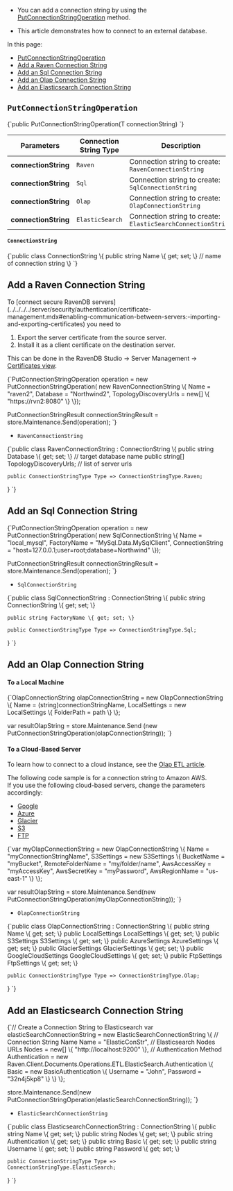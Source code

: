 
* You can add a connection string by using the [PutConnectionStringOperation](../../../../client-api/operations/maintenance/connection-strings/add-connection-string.mdx#putconnectionstringoperation) method.

* This article demonstrates how to connect to an external database.  

In this page:

* [PutConnectionStringOperation](../../../../client-api/operations/maintenance/connection-strings/add-connection-string.mdx#putconnectionstringoperation)  
* [Add a Raven Connection String](../../../../client-api/operations/maintenance/connection-strings/add-connection-string.mdx#add-a-raven-connection-string)  
* [Add an Sql Connection String](../../../../client-api/operations/maintenance/connection-strings/add-connection-string.mdx#add-an-sql-connection-string)  
* [Add an Olap Connection String](../../../../client-api/operations/maintenance/connection-strings/add-connection-string.mdx#add-an-olap-connection-string)  
* [Add an Elasticsearch Connection String](../../../../client-api/operations/maintenance/connection-strings/add-connection-string.mdx#add-an-elasticsearch-connection-string)  



## `PutConnectionStringOperation`

<TabItem value="add_connection_string" label="add_connection_string">
<CodeBlock language="csharp">
{`public PutConnectionStringOperation(T connectionString)
`}
</CodeBlock>
</TabItem>

| Parameters | Connection String Type | Description |
| ------------- | ----- | ---- |
| **connectionString** | `Raven` | Connection string to create: `RavenConnectionString` |
| **connectionString** | `Sql` | Connection string to create: `SqlConnectionString` |
| **connectionString** | `Olap` | Connection string to create: `OlapConnectionString` |
| **connectionString** | `ElasticSearch` | Connection string to create: `ElasticSearchConnectionString` |


#### `ConnectionString`

<TabItem value="connection_string" label="connection_string">
<CodeBlock language="csharp">
{`public class ConnectionString
\{
    public string Name \{ get; set; \} // name of connection string        
\}
`}
</CodeBlock>
</TabItem>





## Add a Raven Connection String

<Admonition type="note" title="Secure servers" id="secure-servers" href="#secure-servers">
 To [connect secure RavenDB servers](../../../../server/security/authentication/certificate-management.mdx#enabling-communication-between-servers:-importing-and-exporting-certificates) 
 you need to 

  1. Export the server certificate from the source server. 
  2. Install it as a client certificate on the destination server.  

 This can be done in the RavenDB Studio -&gt; Server Management -&gt; [Certificates view](../../../../server/security/authentication/certificate-management.mdx#studio-certificates-management-view).
</Admonition>

<TabItem value="add_raven_connection_string" label="add_raven_connection_string">
<CodeBlock language="csharp">
{`PutConnectionStringOperation<RavenConnectionString> operation
    = new PutConnectionStringOperation<RavenConnectionString>(
        new RavenConnectionString
        \{
            Name = "raven2",
            Database = "Northwind2",
            TopologyDiscoveryUrls = new[]
            \{
                "https://rvn2:8080"
            \}
        \});

PutConnectionStringResult connectionStringResult
    = store.Maintenance.Send(operation);
`}
</CodeBlock>
</TabItem>

* `RavenConnectionString` 
<TabItem value="raven_connection_string" label="raven_connection_string">
<CodeBlock language="csharp">
{`public class RavenConnectionString : ConnectionString
\{
    public string Database \{ get; set; \} // target database name
    public string[] TopologyDiscoveryUrls; // list of server urls

    public ConnectionStringType Type => ConnectionStringType.Raven;

\}
`}
</CodeBlock>
</TabItem>





## Add an Sql Connection String

<TabItem value="add_sql_connection_string" label="add_sql_connection_string">
<CodeBlock language="csharp">
{`PutConnectionStringOperation<SqlConnectionString> operation
    = new PutConnectionStringOperation<SqlConnectionString>(
        new SqlConnectionString
        \{
            Name = "local_mysql",
            FactoryName = "MySql.Data.MySqlClient",
            ConnectionString = "host=127.0.0.1;user=root;database=Northwind"
        \});

PutConnectionStringResult connectionStringResult
    = store.Maintenance.Send(operation);
`}
</CodeBlock>
</TabItem>

* `SqlConnectionString` 
<TabItem value="sql_connection_string" label="sql_connection_string">
<CodeBlock language="csharp">
{`public class SqlConnectionString : ConnectionString
\{
    public string ConnectionString \{ get; set; \}

    public string FactoryName \{ get; set; \}

    public ConnectionStringType Type => ConnectionStringType.Sql;

\}
`}
</CodeBlock>
</TabItem>





## Add an Olap Connection String

#### To a Local Machine

<TabItem value="olap_Etl_Connection_String" label="olap_Etl_Connection_String">
<CodeBlock language="csharp">
{`OlapConnectionString olapConnectionString = new OlapConnectionString
\{
    Name = (string)connectionStringName,
    LocalSettings = new LocalSettings
    \{
        FolderPath = path
    \}
\};

var resultOlapString = store.Maintenance.Send
    (new PutConnectionStringOperation<OlapConnectionString>(olapConnectionString));
`}
</CodeBlock>
</TabItem>

#### To a Cloud-Based Server

To learn how to connect to a cloud instance, see the [Olap ETL article](../../../../server/ongoing-tasks/etl/olap.mdx#section-1).  
  
The following code sample is for a connection string to Amazon AWS.  
If you use the following cloud-based servers, change the parameters accordingly:  

- [Google](../../../../server/ongoing-tasks/etl/olap.mdx#section-7)  
- [Azure](../../../../server/ongoing-tasks/etl/olap.mdx#section-6)  
- [Glacier](../../../../server/ongoing-tasks/etl/olap.mdx#section-5)  
- [S3](../../../../server/ongoing-tasks/etl/olap.mdx#section-4)  
- [FTP](../../../../server/ongoing-tasks/etl/olap.mdx#section-3)  

<TabItem value="olap_Etl_AWS_connection_string" label="olap_Etl_AWS_connection_string">
<CodeBlock language="csharp">
{`var myOlapConnectionString = new OlapConnectionString
\{
    Name = "myConnectionStringName",
    S3Settings = new S3Settings
    \{
        BucketName = "myBucket",
        RemoteFolderName = "my/folder/name",
        AwsAccessKey = "myAccessKey",
        AwsSecretKey = "myPassword",
        AwsRegionName = "us-east-1"
    \}
\};

var resultOlapString = store.Maintenance.Send(new PutConnectionStringOperation<OlapConnectionString>(myOlapConnectionString));
`}
</CodeBlock>
</TabItem>

* `OlapConnectionString`
<TabItem value="olap_connection_string_config" label="olap_connection_string_config">
<CodeBlock language="csharp">
{`public class OlapConnectionString : ConnectionString
\{
    public string Name \{ get; set; \}
    public LocalSettings LocalSettings \{ get; set; \}
    public S3Settings S3Settings \{ get; set; \}
    public AzureSettings AzureSettings \{ get; set; \}
    public GlacierSettings GlacierSettings \{ get; set; \}
    public GoogleCloudSettings GoogleCloudSettings \{ get; set; \}
    public FtpSettings FtpSettings \{ get; set; \}

    public ConnectionStringType Type => ConnectionStringType.Olap;
\}
`}
</CodeBlock>
</TabItem>






## Add an Elasticsearch Connection String  

<TabItem value="create-connection-string" label="create-connection-string">
<CodeBlock language="csharp">
{`// Create a Connection String to Elasticsearch
var elasticSearchConnectionString = new ElasticSearchConnectionString
\{
    // Connection String Name
    Name = "ElasticConStr",
    // Elasticsearch Nodes URLs
    Nodes = new[] \{ "http://localhost:9200" \},
    // Authentication Method
    Authentication = new Raven.Client.Documents.Operations.ETL.ElasticSearch.Authentication
    \{
        Basic = new BasicAuthentication
        \{
            Username = "John",
            Password = "32n4j5kp8"
        \}
    \}
\};

store.Maintenance.Send(new PutConnectionStringOperation<ElasticSearchConnectionString>(elasticSearchConnectionString));
`}
</CodeBlock>
</TabItem>

* `ElasticSearchConnectionString` 
<TabItem value="elasticsearch_connection_string_config" label="elasticsearch_connection_string_config">
<CodeBlock language="csharp">
{`public class ElasticsearchConnectionString : ConnectionString
\{
    public string Name \{ get; set; \}
    public string Nodes \{ get; set; \}
    public string Authentication \{ get; set; \}
    public string Basic \{ get; set; \}
    public string Username \{ get; set; \}
    public string Password \{ get; set; \}

    public ConnectionStringType Type => ConnectionStringType.ElasticSearch;
\}
`}
</CodeBlock>
</TabItem>




